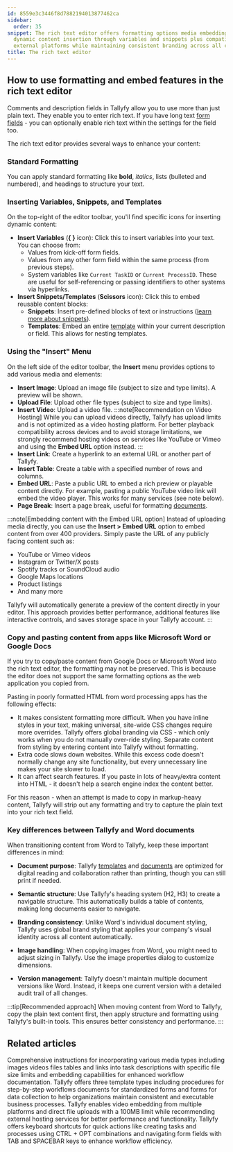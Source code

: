 ```yaml
---
id: 8559e3c3446f8d7882194013877462ca
sidebar:
  order: 35
snippet: The rich text editor offers formatting options media embedding capabilities
  dynamic content insertion through variables and snippets plus compatibility with
  external platforms while maintaining consistent branding across all content.
title: The rich text editor
---
```


## How to use formatting and embed features in the rich text editor

Comments and description fields in Tallyfy allow you to use more than just plain text. They enable you to enter rich text. If you have long text [form fields](/products/pro/tracking-and-tasks/tasks/what-are-form-fields-in-tallyfy/) - you can optionally enable rich text within the settings for the field too.

The rich text editor provides several ways to enhance your content:

### Standard Formatting

You can apply standard formatting like **bold**, *italics*, lists (bulleted and numbered), and headings to structure your text.

### Inserting Variables, Snippets, and Templates

On the top-right of the editor toolbar, you'll find specific icons for inserting dynamic content:

*   **Insert Variables** (**{ }** icon): Click this to insert variables into your text. You can choose from:
    *   Values from kick-off form fields.
    *   Values from any other form field within the same process (from previous steps).
    *   System variables like `Current TaskID` or `Current ProcessID`. These are useful for self-referencing or passing identifiers to other systems via hyperlinks.
*   **Insert Snippets/Templates** (**Scissors** icon): Click this to embed reusable content blocks:
    *   **Snippets**: Insert pre-defined blocks of text or instructions ([learn more about snippets](/products/pro/documenting/templates/snippets/)).
    *   **Templates**: Embed an entire [template](/products/pro/documenting/templates/) within your current description or field. This allows for nesting templates.

### Using the "Insert" Menu

On the left side of the editor toolbar, the **Insert** menu provides options to add various media and elements:

*   **Insert Image**: Upload an image file (subject to size and type limits). A preview will be shown.
*   **Upload File**: Upload other file types (subject to size and type limits).
*   **Insert Video**: Upload a video file.
    :::note[Recommendation on Video Hosting]
    While you can upload videos directly, Tallyfy has upload limits and is not optimized as a video hosting platform. For better playback compatibility across devices and to avoid storage limitations, we strongly recommend hosting videos on services like YouTube or Vimeo and using the **Embed URL** option instead.
    :::
*   **Insert Link**: Create a hyperlink to an external URL or another part of Tallyfy.
*   **Insert Table**: Create a table with a specified number of rows and columns.
*   **Embed URL**: Paste a public URL to embed a rich preview or playable content directly. For example, pasting a public YouTube video link will embed the video player. This works for many services (see note below).
*   **Page Break**: Insert a page break, useful for formatting [documents](/products/pro/documenting/documents/).

:::note[Embedding content with the Embed URL option]
Instead of uploading media directly, you can use the **Insert > Embed URL** option to embed content from over 400 providers. Simply paste the URL of any publicly facing content such as:

- YouTube or Vimeo videos
- Instagram or Twitter/X posts
- Spotify tracks or SoundCloud audio
- Google Maps locations
- Product listings
- And many more

Tallyfy will automatically generate a preview of the content directly in your editor. This approach provides better performance, additional features like interactive controls, and saves storage space in your Tallyfy account.
:::

### Copy and pasting content from apps like Microsoft Word or Google Docs

If you try to copy/paste content from Google Docs or Microsoft Word into the rich text editor, the formatting may not be preserved. This is because the editor does not support the same formatting options as the web application you copied from.

Pasting in poorly formatted HTML from word processing apps has the following effects:

* It makes consistent formatting more difficult. When you have inline styles in your text, making universal, site-wide CSS changes require more overrides. Tallyfy offers global branding via CSS - which only works when you do not manually over-ride styling. Separate content from styling by entering content into Tallyfy without formatting.
* Extra code slows down websites. While this excess code doesn't normally change any site functionality, but every unnecessary line makes your site slower to load.
* It can affect search features. If you paste in lots of heavy/extra content into HTML - it doesn't help a search engine index the content better.

For this reason - when an attempt is made to copy in markup-heavy content, Tallyfy will strip out any formatting and try to capture the plain text into your rich text field.

### Key differences between Tallyfy and Word documents

When transitioning content from Word to Tallyfy, keep these important differences in mind:

- **Document purpose**: Tallyfy [templates](/products/pro/documenting/templates/) and [documents](/products/pro/documenting/documents/) are optimized for digital reading and collaboration rather than printing, though you can still print if needed.

- **Semantic structure**: Use Tallyfy's heading system (H2, H3) to create a navigable structure. This automatically builds a table of contents, making long documents easier to navigate.

- **Branding consistency**: Unlike Word's individual document styling, Tallyfy uses global brand styling that applies your company's visual identity across all content automatically.

- **Image handling**: When copying images from Word, you might need to adjust sizing in Tallyfy. Use the image properties dialog to customize dimensions.

- **Version management**: Tallyfy doesn't maintain multiple document versions like Word. Instead, it keeps one current version with a detailed audit trail of all changes.

:::tip[Recommended approach]
When moving content from Word to Tallyfy, copy the plain text content first, then apply structure and formatting using Tallyfy's built-in tools. This ensures better consistency and performance.
:::


## Related articles
<CardGrid>
<LinkTitleCard header="<b>Templates > Insert media</b>" href="/products/pro/documenting/templates/insert-media/" > Comprehensive instructions for incorporating various media types including images videos files tables and links into task descriptions with specific file size limits and embedding capabilities for enhanced workflow documentation. </LinkTitleCard>
<LinkTitleCard header="<b>Pro > Essentials</b>" href="/products/pro/documenting/" > Tallyfy offers three template types including procedures for step-by-step workflows documents for standardized forms and forms for data collection to help organizations maintain consistent and executable business processes. </LinkTitleCard>
<LinkTitleCard header="<b>Edit Task > Add videos to a task</b>" href="/products/pro/tracking-and-tasks/tasks/edit-task/how-can-i-add-videos-to-my-tallyfy-process/" > Tallyfy enables video embedding from multiple platforms and direct file uploads with a 100MB limit while recommending external hosting services for better performance and functionality. </LinkTitleCard>
<LinkTitleCard header="<b>Miscellaneous > Keyboard shortcuts in Tallyfy</b>" href="/products/pro/miscellaneous/what-keyboard-shortcuts-can-i-use-in-tallyfy/" > Tallyfy offers keyboard shortcuts for quick actions like creating tasks and processes using CTRL + OPT combinations and navigating form fields with TAB and SPACEBAR keys to enhance workflow efficiency. </LinkTitleCard>
</CardGrid>